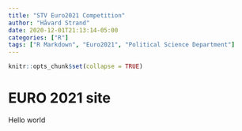 ```yaml
---
title: "STV Euro2021 Competition"
author: "Håvard Strand"
date: 2020-12-01T21:13:14-05:00
categories: ["R"]
tags: ["R Markdown", "Euro2021", "Political Science Department"]
---
```


```r
knitr::opts_chunk$set(collapse = TRUE)
```

# EURO 2021 site


Hello world